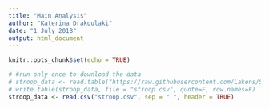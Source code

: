 ```yaml
---
title: "Main Analysis"
author: "Katerina Drakoulaki"
date: "1 July 2018"
output: html_document
---
```


```r
knitr::opts_chunk$set(echo = TRUE)
```

```r
# #run only once to download the data
# stroop_data <- read.table("https://raw.githubusercontent.com/Lakens/Stroop/master/stroop.txt", sep = "\t", header = TRUE)
# write.table(stroop_data, file = "stroop.csv", quote=F, row.names=F)
stroop_data <- read.csv("stroop.csv", sep = " ", header = TRUE)

```

